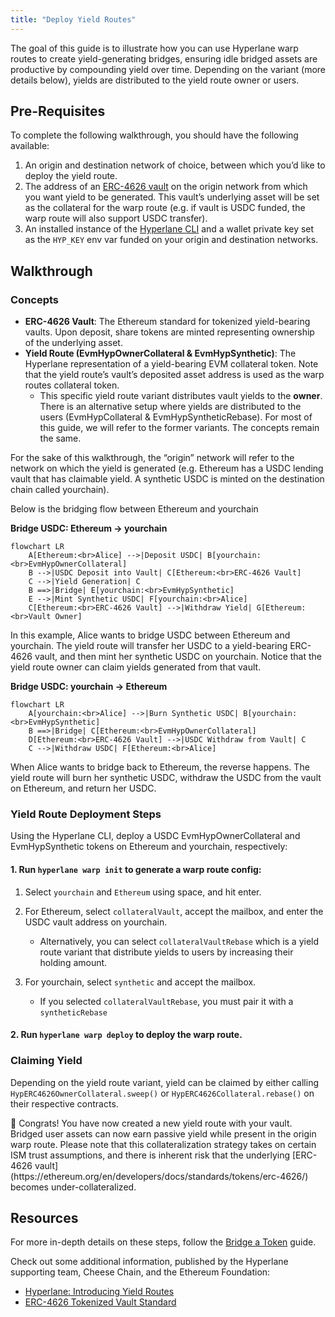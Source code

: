 ```yaml
---
title: "Deploy Yield Routes"
---
```


The goal of this guide is to illustrate how you can use Hyperlane warp routes to create yield-generating bridges, ensuring idle bridged assets are productive by compounding yield over time. Depending on the variant (more details below), yields are distributed to the yield route owner or users.

## Pre-Requisites

To complete the following walkthrough, you should have the following available:

1. An origin and destination network of choice, between which you’d like to deploy the yield route.
2. The address of an [ERC-4626 vault](https://ethereum.org/en/developers/docs/standards/tokens/erc-4626/) on the origin network from which you want yield to be generated. This vault’s underlying asset will be set as the collateral for the warp route (e.g. if vault is USDC funded, the warp route will also support USDC transfer).
3. An installed instance of the [Hyperlane CLI](https://docs.hyperlane.xyz/docs/reference/developer-tools/cli) and a wallet private key set as the `HYP_KEY` env var funded on your origin and destination networks.

## Walkthrough

### Concepts

- **ERC-4626 Vault**: The Ethereum standard for tokenized yield-bearing vaults. Upon deposit, share tokens are minted representing ownership of the underlying asset.
- **Yield Route (EvmHypOwnerCollateral & EvmHypSynthetic)**: The Hyperlane representation of a yield-bearing EVM collateral token. Note that the yield route’s vault’s deposited asset address is used as the warp routes collateral token.
  - This specific yield route variant distributes vault yields to the **owner**. There is an alternative setup where yields are distributed to the users (EvmHypCollateral & EvmHypSyntheticRebase). For most of this guide, we will refer to the former variants. The concepts remain the same.

<Info>
  For the sake of this walkthrough, the “origin” network will refer to the
  network on which the yield is generated (e.g. Ethereum has a USDC lending
  vault that has claimable yield. A synthetic USDC is minted on the destination
  chain called yourchain).
</Info>

Below is the bridging flow between Ethereum and yourchain

**Bridge USDC: Ethereum → yourchain**

```mermaid
flowchart LR
    A[Ethereum:<br>Alice] -->|Deposit USDC| B[yourchain:<br>EvmHypOwnerCollateral]
    B -->|USDC Deposit into Vault| C[Ethereum:<br>ERC-4626 Vault]
    C -->|Yield Generation| C
    B ==>|Bridge| E[yourchain:<br>EvmHypSynthetic]
    E -->|Mint Synthetic USDC| F[yourchain:<br>Alice]
    C[Ethereum:<br>ERC-4626 Vault] -->|Withdraw Yield| G[Ethereum:<br>Vault Owner]
```

In this example, Alice wants to bridge USDC between Ethereum and yourchain. The yield route will transfer her USDC to a yield-bearing ERC-4626 vault, and then mint her synthetic USDC on yourchain. Notice that the yield route owner can claim yields generated from that vault.

**Bridge USDC: yourchain → Ethereum**

```mermaid
flowchart LR
    A[yourchain:<br>Alice] -->|Burn Synthetic USDC| B[yourchain:<br>EvmHypSynthetic]
    B ==>|Bridge| C[Ethereum:<br>EvmHypOwnerCollateral]
    D[Ethereum:<br>ERC-4626 Vault] -->|USDC Withdraw from Vault| C
    C -->|Withdraw USDC| F[Ethereum:<br>Alice]

```

When Alice wants to bridge back to Ethereum, the reverse happens. The yield route will burn her synthetic USDC, withdraw the USDC from the vault on Ethereum, and return her USDC.

### Yield Route Deployment Steps

Using the Hyperlane CLI, deploy a USDC EvmHypOwnerCollateral and EvmHypSynthetic tokens on Ethereum and yourchain, respectively:

#### 1. Run `hyperlane warp init` to generate a warp route config:

1.  Select `yourchain` and `Ethereum` using space, and hit enter.
2.  For Ethereum, select `collateralVault`, accept the mailbox, and enter the USDC vault address on yourchain.
    - Alternatively, you can select `collateralVaultRebase` which is a yield route variant that distribute yields to users by increasing their holding amount.
3.  For yourchain, select `synthetic` and accept the mailbox.

    - If you selected `collateralVaultRebase`, you must pair it with a `syntheticRebase`

#### 2. Run `hyperlane warp deploy` to deploy the warp route.

### Claiming Yield

Depending on the yield route variant, yield can be claimed by either calling `HypERC4626OwnerCollateral.sweep()` or `HypERC4626Collateral.rebase()` on their respective contracts.

<Check>
  🎉 Congrats! You have now created a new yield route with your vault. Bridged
  user assets can now earn passive yield while present in the origin warp route.
</Check>

<Warning>
  Please note that this collateralization strategy takes on certain ISM trust
  assumptions, and there is inherent risk that the underlying [ERC-4626
  vault](https://ethereum.org/en/developers/docs/standards/tokens/erc-4626/)
  becomes under-collateralized.
</Warning>

## Resources

For more in-depth details on these steps, follow the [Bridge a Token](/docs/guides/quickstart/deploy-warp-route) guide.

Check out some additional information, published by the Hyperlane supporting team, Cheese Chain, and the Ethereum Foundation:

- [Hyperlane: Introducing Yield Routes](https://medium.com/hyperlane/introducing-yield-routes-f7e8fd091443)
- [ERC-4626 Tokenized Vault Standard](https://ethereum.org/en/developers/docs/standards/tokens/erc-4626/)
